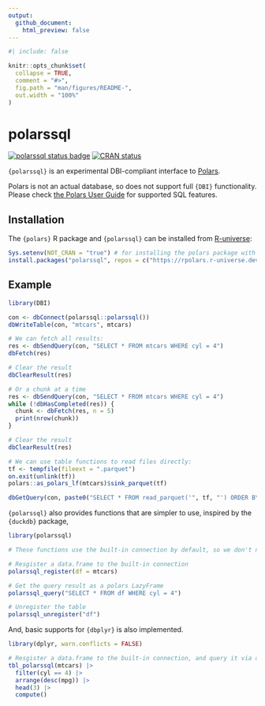 ```yaml
---
output:
  github_document:
    html_preview: false
---
```


<!-- README.md is generated from README.Rmd. Please edit that file -->

```r
#| include: false

knitr::opts_chunk$set(
  collapse = TRUE,
  comment = "#>",
  fig.path = "man/figures/README-",
  out.width = "100%"
)
```

# polarssql

<!-- badges: start -->
[![polarssql status badge](https://rpolars.r-universe.dev/badges/polarssql)](https://rpolars.r-universe.dev)
[![CRAN status](https://www.r-pkg.org/badges/version/polarssql)](https://CRAN.R-project.org/package=polarssql)
<!-- badges: end -->

`{polarssql}` is an experimental DBI-compliant interface to [Polars](https://www.pola.rs/).

Polars is not an actual database, so does not support full `{DBI}` functionality.
Please check [the Polars User Guide](https://pola-rs.github.io/polars/user-guide/sql/intro/)
for supported SQL features.

## Installation

The `{polars}` R package and `{polarssql}`
can be installed from [R-universe](https://rpolars.r-universe.dev/):

```r
Sys.setenv(NOT_CRAN = "true") # for installing the polars package with pre-built binary
install.packages("polarssql", repos = c("https://rpolars.r-universe.dev", getOption("repos")))
```

## Example

```r
library(DBI)

con <- dbConnect(polarssql::polarssql())
dbWriteTable(con, "mtcars", mtcars)

# We can fetch all results:
res <- dbSendQuery(con, "SELECT * FROM mtcars WHERE cyl = 4")
dbFetch(res)

# Clear the result
dbClearResult(res)

# Or a chunk at a time
res <- dbSendQuery(con, "SELECT * FROM mtcars WHERE cyl = 4")
while (!dbHasCompleted(res)) {
  chunk <- dbFetch(res, n = 5)
  print(nrow(chunk))
}

# Clear the result
dbClearResult(res)

# We can use table functions to read files directly:
tf <- tempfile(fileext = ".parquet")
on.exit(unlink(tf))
polars::as_polars_lf(mtcars)$sink_parquet(tf)

dbGetQuery(con, paste0("SELECT * FROM read_parquet('", tf, "') ORDER BY mpg DESC LIMIT 3"))
```

`{polarssql}` also provides functions that are simpler to use, inspired by the `{duckdb}` package,

```r
library(polarssql)

# These functions use the built-in connection by default, so we don't need to specify connection

# Resgister a data.frame to the built-in connection
polarssql_register(df = mtcars)

# Get the query result as a polars LazyFrame
polarssql_query("SELECT * FROM df WHERE cyl = 4")

# Unregister the table
polarssql_unregister("df")
```

And, basic supports for `{dbplyr}` is also implemented.

```r
library(dplyr, warn.conflicts = FALSE)

# Resgister a data.frame to the built-in connection, and query it via dbplyr
tbl_polarssql(mtcars) |>
  filter(cyl == 4) |>
  arrange(desc(mpg)) |>
  head(3) |>
  compute()
```
